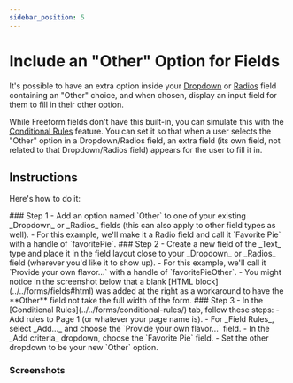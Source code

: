 ```yaml
---
sidebar_position: 5
---
```




# Include an "Other" Option for Fields

It's possible to have an extra option inside your [Dropdown](../../forms/fields#dropdown) or [Radios](../../forms/fields#radios) field containing an "Other" choice, and when chosen, display an input field for them to fill in their other option.

While Freeform fields don't have this built-in, you can simulate this with the [Conditional Rules](../../forms/conditional-rules) feature. You can set it so that when a user selects the "Other" option in a Dropdown/Radios field, an extra field (its own field, not related to that Dropdown/Radios field) appears for the user to fill it in.

## Instructions

Here's how to do it:

<VerticalStepWrapper>
<StepMarkdown>
### Step 1
- Add an option named `Other` to one of your existing _Dropdown_ or _Radios_ fields (this can also apply to other field types as well).
    - For this example, we'll make it a Radio field and call it `Favorite Pie` with a handle of `favoritePie`.

</StepMarkdown>
<StepMarkdown>
### Step 2
- Create a new field of the _Text_ type and place it in the field layout close to your _Dropdown_ or _Radios_ field (wherever you'd like it to show up).
    - For this example, we'll call it `Provide your own flavor...` with a handle of `favoritePieOther`.
    - You might notice in the screenshot below that a blank [HTML block](../../forms/fields#html) was added at the right as a workaround to have the **Other** field not take the full width of the form.

</StepMarkdown>
<StepMarkdown>
### Step 3
- In the [Conditional Rules](../../forms/conditional-rules/) tab, follow these steps:
    - Add rules to Page 1 (or whatever your page name is).
    - For _Field Rules_, select _Add..._ and choose the `Provide your own flavor...` field.
    - In the _Add criteria_ dropdown, choose the `Favorite Pie` field.
    - Set the other dropdown to be your new `Other` option.

</StepMarkdown>
</VerticalStepWrapper>

### Screenshots

<Photo img={OtherOptionFieldCPPhoto} alt="Configuration inside CP" />
<Photo img={OtherOptionFieldFEPhoto} alt="Visual of Front End" />
